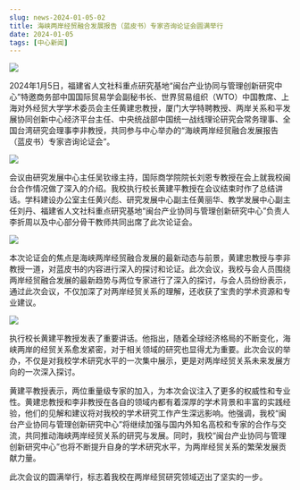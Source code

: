 ```yaml
---
slug: news-2024-01-05-02
title: 海峡两岸经贸融合发展报告（蓝皮书）专家咨询论证会圆满举行
date: 2024-01-05
tags: [中心新闻]
---
```


![](https://fjticmirc-news-img-1373554746.cos.ap-nanjing.myqcloud.com/news/2024-01-05-01.jpg)

<!-- 在此粘贴正文（可直接从 Word 粘贴，建议适当加小标题/加粗，并使用 /img/news/ 路径插图） -->

2024年1月5日，福建省人文社科重点研究基地“闽台产业协同与管理创新研究中心”特邀商务部中国国际贸易学会副秘书长、世界贸易组织（WTO）中国教席、上海对外经贸大学学术委员会主任黄建忠教授，厦门大学特聘教授、两岸关系和平发展协同创新中心经济平台主任、中央统战部中国统一战线理论研究会常务理事、全国台湾研究会理事李非教授，共同参与中心举办的“海峡两岸经贸融合发展报告（蓝皮书）专家咨询论证会”。

![](https://fjticmirc-news-img-1373554746.cos.ap-nanjing.myqcloud.com/news/2024-01-05-02.jpg)

会议由研究发展中心主任吴钦缘主持，国际商学院院长刘恩专教授在会上就我校闽台合作情况做了深入的介绍。我校执行校长黄建平教授在会议结束时作了总结讲话。学科建设办公室主任黄兴彪、研究发展中心副主任黄丽华、教学发展中心副主任刘丹、福建省人文社科重点研究基地“闽台产业协同与管理创新研究中心”负责人李折周以及中心部分骨干教师共同出席了此次论证会。

![](https://fjticmirc-news-img-1373554746.cos.ap-nanjing.myqcloud.com/news/2024-01-05-03.jpg)

本次论证会的焦点是海峡两岸经贸融合发展的最新动态与前景，黄建忠教授与李非教授一道，对蓝皮书的内容进行深入的探讨和论证。此次会议，我校与会人员围绕两岸经贸融合发展的最新趋势与两位专家进行了深入的探讨，与会人员纷纷表示，通过此次会议，不仅加深了对两岸经贸关系的理解，还收获了宝贵的学术资源和专业建议。

![](https://fjticmirc-news-img-1373554746.cos.ap-nanjing.myqcloud.com/news/2024-01-05-04.jpg)

执行校长黄建平教授发表了重要讲话。他指出，随着全球经济格局的不断变化，海峡两岸的经贸关系愈发紧密，对于相关领域的研究也显得尤为重要。此次会议的举办，不仅是对我校学术研究水平的一次集中展示，更是对两岸经贸关系未来发展方向的一次深入探讨。

黄建平教授表示，两位重量级专家的加入，为本次会议注入了更多的权威性和专业性。黄建忠教授和李非教授在各自的领域内都有着深厚的学术背景和丰富的实践经验，他们的见解和建议将对我校的学术研究工作产生深远影响。他强调，我校“闽台产业协同与管理创新研究中心”将继续加强与国内外知名高校和专家的合作与交流，共同推动海峡两岸经贸关系的研究与发展。同时，我校“闽台产业协同与管理创新研究中心”也将不断提升自身的学术研究水平，为两岸经贸关系的繁荣发展贡献力量。

此次会议的圆满举行，标志着我校在两岸经贸研究领域迈出了坚实的一步。
